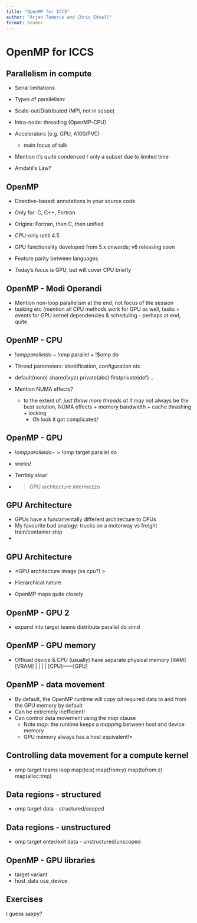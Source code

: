 ```yaml
---
title: "OpenMP for ICCS"
author: "Arjen Tamerus and Chris Edsall"
format: beamer
---
```


# OpenMP for ICCS

## Parallelism in compute

 - Serial limitations
 - Types of parallelism:
  - Scale-out/Distributed (MPI, not in scope)
  - Intra-node: threading (OpenMP-CPU)
  - Accelerators (e.g. GPU, A100/PVC)
    - main focus of talk

 - Mention it's quite condensed / only a subset due to limited time

 - Amdahl's Law?

## OpenMP
 - Directive-based: annotations in your source code
 - Only for: C, C++, Fortran

 - Origins: Fortran, then C, then unified
  - CPU-only until 4.5

 - GPU functionality developed from 5.x onwards; v6 releasing soon
 - Feature parity between languages

 - Today's focus is GPU, but will cover CPU briefly

## OpenMP - Modi Operandi
 - Mention non-loop parallelism at the end, not focus of the session
  - tasking etc
  (mention all CPU methods work for GPU as well, tasks + events for GPU kernel
  dependencies & scheduling - perhaps at end, quite 

## OpenMP - CPU

 - !$omp parallel do
   - !$omp parallel + !$omp do

 - Thread parameters: identification, configuration etc

 - default(none) shared(xyz) private(abc) firstprivate(def) ..

 - Mention NUMA effects?
   - to the extent of: _just throw more threads at it_ may not always be the
     best solution, NUMA effects + memory bandwidth + cache thrashing + locking
       - Oh look it got complicated/

## OpenMP - GPU

 - !$omp parallel do -> !$omp target parallel do
  - works!
  - Terribly slow!

 - > GPU architecture intermezzo

## GPU Architecture
 - GPUs have a fundamentally different architecture to CPUs
 - My favourite bad analogy: trucks on a motorway vs freight train/container
   ship
 - <image for analogy>

## GPU Architecture
 - <GPU architecture image (vs cpu?) >

 - Hierarchical nature
 - OpenMP maps quite closely

## OpenMP - GPU 2
 - expand into target teams distribute parallel do simd

## OpenMP - GPU memory
 - Offload device & CPU (usually) have separate physical memory
 [RAM]      [VRAM]
   |          |
   |          |
 [CPU]------[GPU]



## OpenMP - data movement
 - By default, the OpenMP runtime will copy _all_ required data to and from the
GPU memory by default
 - Can be extremely inefficient!
 - Can control data movement using the _map_ clause
   - Note _map_: the runtime keeps a _mapping_ between host and device memory
   - GPU memory always has a host equivalent!*

## Controlling data movement for a compute kernel

 - omp target teams loop map(to:x) map(from:y) map(tofrom:z) map(alloc:tmp)


## Data regions - structured
 - omp target data - structured/scoped

## Data regions - unstructured
 - omp target enter/exit data - unstructured/unscoped

## OpenMP - GPU libraries
 - target variant
 - host\_data use\_device

## Exercises

I guess saxpy?
